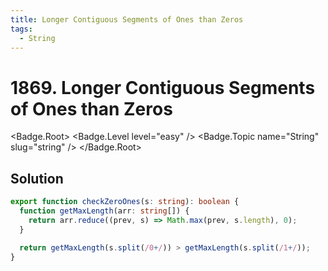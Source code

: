 ```yaml
---
title: Longer Contiguous Segments of Ones than Zeros
tags:
  - String
---
```


# 1869. Longer Contiguous Segments of Ones than Zeros

<Badge.Root>
  <Badge.Level level="easy" />
  <Badge.Topic name="String" slug="string" />
</Badge.Root>

## Solution

```typescript filename="solution.ts" copy
export function checkZeroOnes(s: string): boolean {
  function getMaxLength(arr: string[]) {
    return arr.reduce((prev, s) => Math.max(prev, s.length), 0);
  }

  return getMaxLength(s.split(/0+/)) > getMaxLength(s.split(/1+/));
}
```

<ProblemLink
  codingSite="leetcode"
  href="https://leetcode.com/problems/longer-contiguous-segments-of-ones-than-zeros"
  title="Longer Contiguous Segments of Ones than Zeros"
/>
